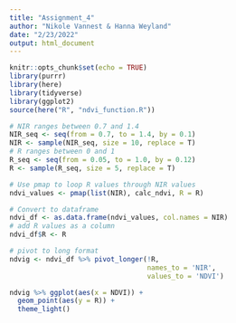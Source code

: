 ```yaml
---
title: "Assignment_4"
author: "Nikole Vannest & Hanna Weyland"
date: "2/23/2022"
output: html_document
---
```


```r
knitr::opts_chunk$set(echo = TRUE)
library(purrr)
library(here)
library(tidyverse)
library(ggplot2)
source(here("R", "ndvi_function.R"))
```

```r
# NIR ranges between 0.7 and 1.4
NIR_seq <- seq(from = 0.7, to = 1.4, by = 0.1)
NIR <- sample(NIR_seq, size = 10, replace = T)
# R ranges between 0 and 1
R_seq <- seq(from = 0.05, to = 1.0, by = 0.12)
R <- sample(R_seq, size = 5, replace = T)
```

```r
# Use pmap to loop R values through NIR values
ndvi_values <- pmap(list(NIR), calc_ndvi, R = R)
```

```r
# Convert to dataframe
ndvi_df <- as.data.frame(ndvi_values, col.names = NIR)
# add R values as a column
ndvi_df$R <- R
```

```r
# pivot to long format
ndvig <- ndvi_df %>% pivot_longer(!R, 
                                  names_to = 'NIR',
                                  values_to = 'NDVI')
```

```r
ndvig %>% ggplot(aes(x = NDVI)) +
  geom_point(aes(y = R)) +
  theme_light() 
```


